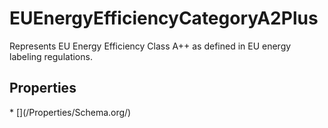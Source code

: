   
# EUEnergyEfficiencyCategoryA2Plus

Represents EU Energy Efficiency Class A++ as defined in EU energy labeling regulations.

## Properties

<Grid>
* [](/Properties/Schema.org/)
</Grid>

